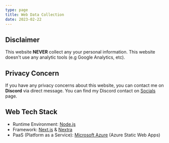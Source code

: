 ```yaml
---
type: page
title: Web Data Collection
date: 2023-02-22
---
```


## Disclaimer
This website **NEVER** collect any your personal information. This website doesn't use any analytic tools (e.g Google Analytics, etc).

## Privacy Concern
If you have any privacy concerns about this website, you can contact me on **Discord** via direct message. You can find my Discord contact on [Socials](https://sleepnov4.my.id/socials) page.

## Web Tech Stack
- Runtime Environment: [Node.js](https://nodejs.org)
- Framework: [Next.js](https://nextjs.org) & [Nextra](https://nextra.site)
- PaaS (Platform as a Service): [Microsoft Azure](https://azure.microsoft.com) (Azure Static Web Apps)
